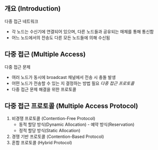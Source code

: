 ## 개요 (Introduction)
다중 접근 네트워크
- 각 노드는 수신기에 연결되어 있으며, 다른 노드들과 공유되는 매체를 통해 통신함
- 어느 노드에서의 전송도 다른 모든 노드들에 의해 수신됨

## 다중 접근 (Multiple Access)
다중 접근 문제
- 여러 노드가 동시에 broadcast 채널에서 전송 시 충돌 발생
- 어떤 노드가 전송할 수 있는 지 결정하는 방법 필요
*다중 접근 프로토콜*
- 다중 접근 문제 해결을 위한 프로토콜

## 다중 접근 프로토콜 (Multiple Access Protocol)
1. 비경쟁 프로토콜 (Contention-Free Protocol)
	- 동적 할당 방식(Dynamic Allocation) - 예약 방식(Reservation)
	- 정적 할당 방식(Static Allocation)
2. 경쟁 기반 프로토콜 (Contention-Based Protocol)
3. 혼합 프로토콜 (Hybrid Protocol)
